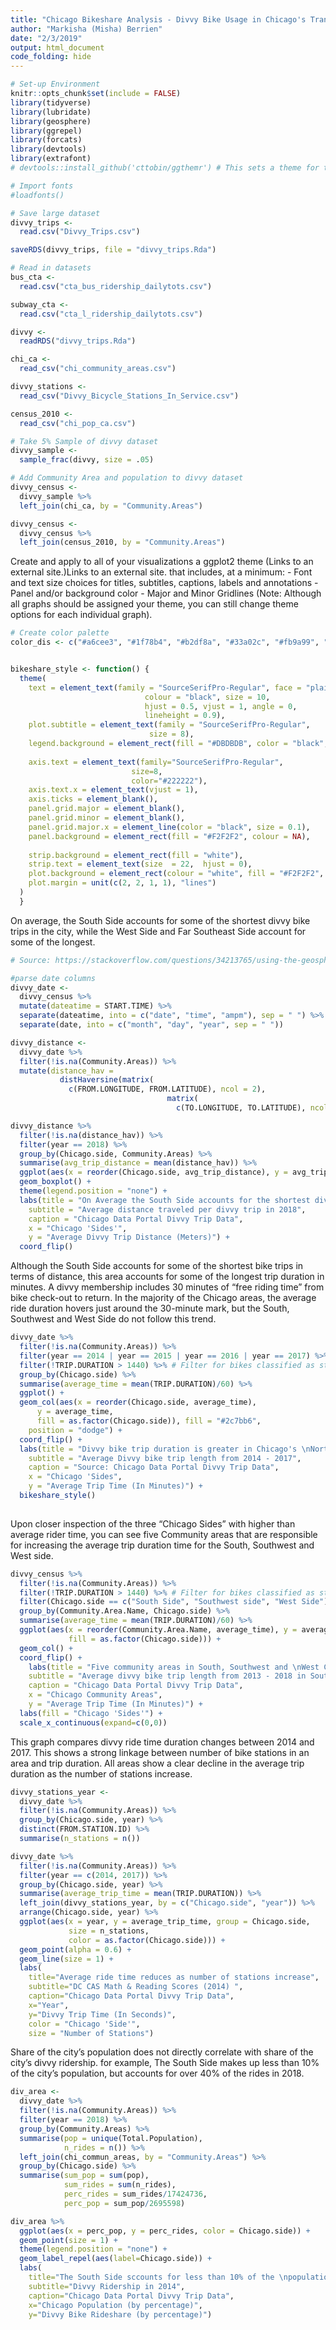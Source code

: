 ```yaml
---
title: "Chicago Bikeshare Analysis - Divvy Bike Usage in Chicago's Transit Deserts"
author: "Markisha (Misha) Berrien"
date: "2/3/2019"
output: html_document
code_folding: hide
---
```


```r
# Set-up Environment 
knitr::opts_chunk$set(include = FALSE)
library(tidyverse)
library(lubridate)
library(geosphere)
library(ggrepel)
library(forcats)
library(devtools)
library(extrafont)
# devtools::install_github('cttobin/ggthemr') # This sets a theme for the entire session

# Import fonts
#loadfonts()

```


```r
# Save large dataset
divvy_trips <- 
  read.csv("Divvy_Trips.csv")

saveRDS(divvy_trips, file = "divvy_trips.Rda")
```


```r
# Read in datasets
bus_cta <- 
  read.csv("cta_bus_ridership_dailytots.csv")

subway_cta <- 
  read.csv("cta_l_ridership_dailytots.csv")

divvy <- 
  readRDS("divvy_trips.Rda")

chi_ca <- 
  read_csv("chi_community_areas.csv")

divvy_stations <- 
  read_csv("Divvy_Bicycle_Stations_In_Service.csv")

census_2010 <- 
  read_csv("chi_pop_ca.csv")

# Take 5% Sample of divvy dataset
divvy_sample <- 
  sample_frac(divvy, size = .05)

# Add Community Area and population to divvy dataset
divvy_census <-
  divvy_sample %>%
  left_join(chi_ca, by = "Community.Areas")

divvy_census <- 
  divvy_census %>%
  left_join(census_2010, by = "Community.Areas")
```

Create and apply to all of your visualizations a ggplot2 theme (Links to an external site.)Links to an external site. that includes, at a minimum:
- Font and text size choices for titles, subtitles, captions, labels and annotations
- Panel and/or background color
- Major and Minor Gridlines
(Note: Although all graphs should be assigned your theme, you can still change theme options for each individual graph).


```r
# Create color palette
color_dis <- c("#a6cee3", "#1f78b4", "#b2df8a", "#33a02c", "#fb9a99", "#e31a1c", "#fdbf6f")


bikeshare_style <- function() {
  theme(
    text = element_text(family = "SourceSerifPro-Regular", face = "plain", 
                              colour = "black", size = 10, 
                              hjust = 0.5, vjust = 1, angle = 0, 
                              lineheight = 0.9), 
    plot.subtitle = element_text(family = "SourceSerifPro-Regular",
                               size = 8), 
    legend.background = element_rect(fill = "#DBDBDB", color = "black", size = 0.1),
    
    axis.text = element_text(family="SourceSerifPro-Regular",
                           size=8,
                           color="#222222"),
    axis.text.x = element_text(vjust = 1), 
    axis.ticks = element_blank(),
    panel.grid.major = element_blank(),
    panel.grid.minor = element_blank(),
    panel.grid.major.x = element_line(color = "black", size = 0.1),
    panel.background = element_rect(fill = "#F2F2F2", colour = NA),
    
    strip.background = element_rect(fill = "white"),
    strip.text = element_text(size  = 22,  hjust = 0),
    plot.background = element_rect(colour = "white", fill = "#F2F2F2", size = 1),
    plot.margin = unit(c(2, 2, 1, 1), "lines")
  )
  }
```




On average, the South Side accounts for some of the shortest divvy bike trips in the city, while the West Side and Far Southeast Side account for some of the longest. 
```r
# Source: https://stackoverflow.com/questions/34213765/using-the-geosphere-distm-function-on-a-data-table-to-calculate-distances

#parse date columns
divvy_date <- 
  divvy_census %>%
  mutate(dateatime = START.TIME) %>%
  separate(dateatime, into = c("date", "time", "ampm"), sep = " ") %>%
  separate(date, into = c("month", "day", "year", sep = " "))

divvy_distance <- 
  divvy_date %>%
  filter(!is.na(Community.Areas)) %>%
  mutate(distance_hav = 
           distHaversine(matrix(
             c(FROM.LONGITUDE, FROM.LATITUDE), ncol = 2),
                                   matrix(
                                     c(TO.LONGITUDE, TO.LATITUDE), ncol = 2)))

divvy_distance %>%
  filter(!is.na(distance_hav)) %>%
  filter(year == 2018) %>%
  group_by(Chicago.side, Community.Areas) %>%
  summarise(avg_trip_distance = mean(distance_hav)) %>%
  ggplot(aes(x = reorder(Chicago.side, avg_trip_distance), y = avg_trip_distance, fill = Chicago.side)) +
  geom_boxplot() +
  theme(legend.position = "none") +
  labs(title = "On Average the South Side accounts for the shortest divvy trips \nwithin the City of Chicago",
    subtitle = "Average distance traveled per divvy trip in 2018",
    caption = "Chicago Data Portal Divvy Trip Data",
    x = "Chicago 'Sides'",
    y = "Average Divvy Trip Distance (Meters)") +
  coord_flip()

```

Although the South Side accounts for some of the shortest bike trips in terms of distance, this area accounts for some of the longest trip duration in minutes. A divvy membership includes 30 minutes of "free riding time" from bike check-out to return. In the majority of the Chicago areas, the average ride duration hovers just around the 30-minute mark, but the South, Southwest and West Side do not follow this trend. 
```r
divvy_date %>%
  filter(!is.na(Community.Areas)) %>%
  filter(year == 2014 | year == 2015 | year == 2016 | year == 2017) %>%
  filter(!TRIP.DURATION > 1440) %>% # Filter for bikes classified as stolen
  group_by(Chicago.side) %>%
  summarise(average_time = mean(TRIP.DURATION)/60) %>%
  ggplot() +
  geom_col(aes(x = reorder(Chicago.side, average_time), 
      y = average_time, 
      fill = as.factor(Chicago.side)), fill = "#2c7bb6", 
    position = "dodge") +
  coord_flip() +
  labs(title = "Divvy bike trip duration is greater in Chicago's \nNorth and South Suburbs",
    subtitle = "Average Divvy bike trip length from 2014 - 2017",
    caption = "Source: Chicago Data Portal Divvy Trip Data",
    x = "Chicago 'Sides",
    y = "Average Trip Time (In Minutes)") +
  bikeshare_style()
  
```

Upon closer inspection of the three "Chicago Sides" with higher than average rider time, you can see five Community areas that are responsible for increasing the average trip duration time for the South, Southwest and West side. 
```r
divvy_census %>%
  filter(!is.na(Community.Areas)) %>%
  filter(!TRIP.DURATION > 1440) %>% # Filter for bikes classified as stolen
  filter(Chicago.side == c("South Side", "Southwest side", "West Side")) %>%
  group_by(Community.Area.Name, Chicago.side) %>%
  summarise(average_time = mean(TRIP.DURATION)/60) %>%
  ggplot(aes(x = reorder(Community.Area.Name, average_time), y = average_time, 
             fill = as.factor(Chicago.side))) +
  geom_col() +
  coord_flip() +
    labs(title = "Five community areas in South, Southwest and \nWest Chicago account for above average trip time",
    subtitle = "Average divvy bike trip length from 2013 - 2018 in South, \nSouthwest and West Side Chicago",
    caption = "Chicago Data Portal Divvy Trip Data",
    x = "Chicago Community Areas",
    y = "Average Trip Time (In Minutes)") +
  labs(fill = "Chicago 'Sides'") +
  scale_x_continuous(expand=c(0,0))

```

This graph compares divvy ride time duration changes between 2014 and 2017. This shows a strong linkage between number of bike stations in an area and trip duration. All areas show a clear decline in the average trip duration as the number of stations increase. 
```r
divvy_stations_year <- 
  divvy_date %>%
  filter(!is.na(Community.Areas)) %>%
  group_by(Chicago.side, year) %>%
  distinct(FROM.STATION.ID) %>%
  summarise(n_stations = n()) 

divvy_date %>%
  filter(!is.na(Community.Areas)) %>%
  filter(year == c(2014, 2017)) %>%
  group_by(Chicago.side, year) %>%
  summarise(average_trip_time = mean(TRIP.DURATION)) %>%
  left_join(divvy_stations_year, by = c("Chicago.side", "year")) %>%
  arrange(Chicago.side, year) %>%
  ggplot(aes(x = year, y = average_trip_time, group = Chicago.side, 
             size = n_stations, 
             color = as.factor(Chicago.side))) +
  geom_point(alpha = 0.6) +
  geom_line(size = 1) +
  labs(
    title="Average ride time reduces as number of stations increase",
    subtitle="DC CAS Math & Reading Scores (2014) ",
    caption="Chicago Data Portal Divvy Trip Data",
    x="Year",
    y="Divvy Trip Time (In Seconds)",
    color = "Chicago 'Side'",
    size = "Number of Stations")

```

Share of the city's population does not directly correlate with share of the city's divvy ridership. for example, The South Side makes up less than 10% of the city's population, but accounts for over 40% of the rides in 2018. 
```r
div_area <- 
  divvy_date %>%
  filter(!is.na(Community.Areas)) %>%
  filter(year == 2018) %>%
  group_by(Community.Areas) %>%
  summarise(pop = unique(Total.Population), 
            n_rides = n()) %>%
  left_join(chi_commun_areas, by = "Community.Areas") %>%
  group_by(Chicago.side) %>%
  summarise(sum_pop = sum(pop),
            sum_rides = sum(n_rides),
            perc_rides = sum_rides/17424736, 
            perc_pop = sum_pop/2695598)

div_area %>%
  ggplot(aes(x = perc_pop, y = perc_rides, color = Chicago.side)) +
  geom_point(size = 1) +
  theme(legend.position = "none") +
  geom_label_repel(aes(label=Chicago.side)) +
  labs(
    title="The South Side sccounts for less than 10% of the \npopulation, but accounts for over 40% of rides",
    subtitle="Divvy Ridership in 2014",
    caption="Chicago Data Portal Divvy Trip Data",
    x="Chicago Population (by percentage)",
    y="Divvy Bike Rideshare (by percentage)")
      

```


